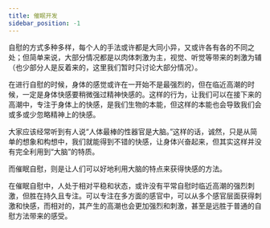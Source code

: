 ```yaml
---
title: 催眠开发
sidebar_position: -1
---
```


自慰的方式多种多样，每个人的手法或许都是大同小异，又或许各有各的不同之处；但简单来说，大部分情况都是以肉体刺激为主，视觉、听觉等带来的刺激为辅（也少部分人是反着来的，这里我们暂时只讨论大部分情况）。

在进行自慰的时候，身体的感觉或许在一开始不是最强烈的，但在临近高潮的时候，一定是身体快感要稍微强过精神快感的。这样的行为，让我们可以在接下来的高潮中，专注于身体上的快感，是我们生物的本能，但这样的本能也会导致我们会或多或少忽略精神上的快感。

大家应该经常听到有人说“人体最棒的性器官是大脑。”这样的话，诚然，只是从简单的想象和构想中，我们就能得到不错的快感，让身体兴奋起来，但其实这样并没有完全利用到“大脑”的特质。

而催眠自慰，则是让人们可以好地利用大脑的特点来获得快感的方法。

在催眠自慰中，人处于相对平稳和状态，或许没有平常自慰时临近高潮的强烈刺激，但胜在持久且专注。可以专注在多方面的感官中，可以从多个感官层面获得刺激和快感，而相对的，其产生的高潮也会更加强烈和刺激，甚至是远胜于普通的自慰方法带来的感受。
